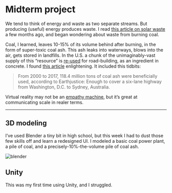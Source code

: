 # Midterm project

We tend to think of energy and waste as two separate streams. But producing (useful) energy produces waste. I read [this article on solar waste](https://www.distilled.earth/p/the-solar-waste-problem-in-context) a few months ago, and began wondering about waste from burning coal.

Coal, I learned, leaves 10-15% of its volume behind after burning, in the form of super-toxic coal ash. This ash leaks into waterways, blows into the air, gets stored in landfills. In the U.S. a chunk of the unimaginably-vast supply of this “resource” is [re-used](https://www.epa.gov/coalash/coal-ash-reuse) for road-building, as an ingredient in concrete. I found [this article](https://energynews.us/2022/08/31/the-solution-to-americas-colossal-coal-ash-problem/) enlightening. It included this tidbits:

> From 2000 to 2017, 118.4 million tons of coal ash were beneficially used, according to Earthjustice: Enough to cover a six-lane highway from Washington, D.C. to Sydney, Australia.

Virtual reality may not be an [empathy machine](/2024-03-13_imex_empathy_in_virtual_reality), but it’s great at communicating scale in realer terms.

---

## 3D modeling

I’ve used Blender a tiny bit in high school, but this week I had to dust those few skills off and learn a redesigned UI. I modeled a basic coal power plant, a pile of coal, and a precisely-10%-the-volume pile of coal ash.

![blender](https://github.com/lachlanjc/edu/assets/5074763/ba0800cc-152f-46e0-b35c-c7ef755079bd)

## Unity

This was my first time using Unity, and I struggled.

